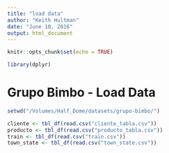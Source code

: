 ```yaml
---
title: "load data"
author: "Keith Hultman"
date: "June 10, 2016"
output: html_document
---
```


```r
knitr::opts_chunk$set(echo = TRUE)

library(dplyr)

```

# Grupo Bimbo - Load Data

```r
setwd("/Volumes/Half_Dome/datasets/grupo-bimbo/")

cliente <- tbl_df(read.csv("cliente_tabla.csv"))
producto <- tbl_df(read.csv("producto_tabla.csv"))
train <- tbl_df(read.csv("train.csv"))
town_state <- tbl_df(read.csv("town_state.csv"))



```


